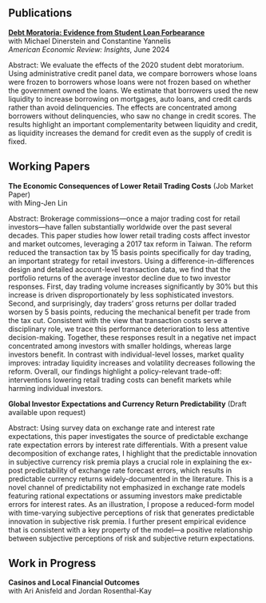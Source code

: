 

## Publications

**[Debt Moratoria: Evidence from Student Loan Forbearance](https://www.aeaweb.org/articles?id=10.1257/aeri.20230032){.paper-title}**  
with Michael Dinerstein and Constantine Yannelis  
*American Economic Review: Insights*, June 2024

::: {.abstract}
Abstract: We evaluate the effects of the 2020 student debt moratorium. Using administrative credit panel data, we compare borrowers whose loans were frozen to borrowers whose loans were not frozen based on whether the government owned the loans. We estimate that borrowers used the new liquidity to increase borrowing on mortgages, auto loans, and credit cards rather than avoid delinquencies. The effects are concentrated among borrowers without delinquencies, who saw no change in credit scores. The results highlight an important complementarity between liquidity and credit, as liquidity increases the demand for credit even as the supply of credit is fixed.
:::


## Working Papers

**The Economic Consequences of Lower Retail Trading Costs** (Job Market Paper)  
with Ming-Jen Lin  

::: {.abstract}
Abstract: Brokerage commissions—once a major trading cost for retail investors—have fallen substantially worldwide over the past several decades. This paper studies how lower retail trading costs affect investor and market outcomes, leveraging a 2017 tax reform in Taiwan. The reform reduced the transaction tax by 15 basis points specifically for day trading, an important strategy for retail investors. Using a difference-in-differences design and detailed account-level transaction data, we find that the portfolio returns of the average investor decline due to two investor responses. First, day trading volume increases significantly by 30\% but this increase is driven disproportionately by less sophisticated investors. Second, and surprisingly, day traders' gross returns per dollar traded worsen by 5 basis points, reducing the mechanical benefit per trade from the tax cut. Consistent with the view that transaction costs serve a disciplinary role, we trace this performance deterioration to less attentive decision-making. Together, these responses result in a negative net impact concentrated among investors with smaller holdings, whereas large investors benefit. In contrast with individual-level losses, market quality improves: intraday liquidity increases and volatility decreases following the reform.  Overall, our findings highlight a policy-relevant trade-off: interventions lowering retail trading costs can benefit markets while harming individual investors.
:::

**Global Investor Expectations and Currency Return Predictability**  (Draft available upon request)

::: {.abstract}
Abstract: Using survey data on exchange rate and interest rate expectations, this paper investigates the source of predictable exchange rate expectation errors by interest rate differentials. With a present value decomposition of exchange rates, I highlight that the predictable innovation in subjective currency risk premia plays a crucial role in explaining the ex-post predictability of exchange rate forecast errors, which results in predictable currency returns widely-documented in the literature. This is a novel channel of predictability not emphasized in exchange rate models featuring rational expectations or assuming investors make predictable errors for interest rates. As an illustration, I propose a reduced-form model with time-varying subjective perceptions of risk that generates predictable innovation in subjective risk premia. I further present empirical evidence that is consistent with a key property of the model---a positive relationship between subjective perceptions of risk and subjective return expectations.
:::


## Work in Progress

**Casinos and Local Financial Outcomes**  
with Ari Anisfeld and Jordan Rosenthal-Kay